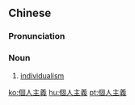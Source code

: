 {{also|个人主义}}
==Chinese==
{{zh-forms|s=个人主义|type=22}}
{{zh-wp}}

===Pronunciation===
{{zh-pron
|m=gèrén zhǔyì
|c=go3 jan4 zyu2 ji6
|cat=n
}}

===Noun===
{{zh-noun}}

# [[individualism]]

[[ko:個人主義]]
[[hu:個人主義]]
[[pt:個人主義]]